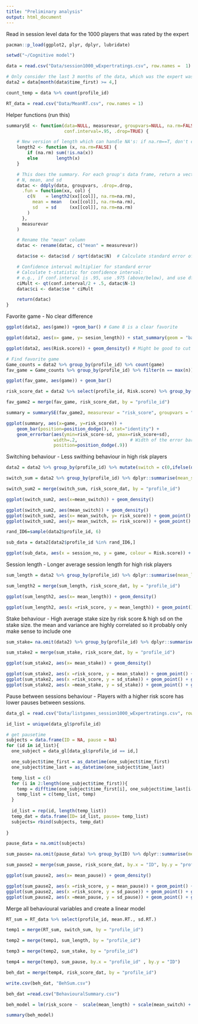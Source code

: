 ---
title: "Preliminary analysis"
output: html_document
---

Read in session level data for the 1000 players that was rated by the expert
```{r}
pacman::p_load(ggplot2, plyr, dplyr, lubridate)

setwd("~/Cognitive model")

data = read.csv("Data/session1000_wExpertratings.csv", row.names =  1)

# Only consider the last 3 months of the data, which was the expert was presented with, when making their evaluation of the gambling behaviour
data2 = data[month(data$time_first) >= 4,]

count_temp = data %>% count(profile_id) 

RT_data = read.csv("Data/MeanRT.csv", row.names = 1) 

```


Helper functions (run this)

```{r}
summarySE <- function(data=NULL, measurevar, groupvars=NULL, na.rm=FALSE,
                      conf.interval=.95, .drop=TRUE) {

    # New version of length which can handle NA's: if na.rm==T, don't count them
    length2 <- function (x, na.rm=FALSE) {
        if (na.rm) sum(!is.na(x))
        else       length(x)
    }

    # This does the summary. For each group's data frame, return a vector with
    # N, mean, and sd
    datac <- ddply(data, groupvars, .drop=.drop,
      .fun = function(xx, col) {
        c(N    = length2(xx[[col]], na.rm=na.rm),
          mean = mean   (xx[[col]], na.rm=na.rm),
          sd   = sd     (xx[[col]], na.rm=na.rm)
        )
      },
      measurevar
    )

    # Rename the "mean" column    
    datac <- rename(datac, c("mean" = measurevar))

    datac$se <- datac$sd / sqrt(datac$N)  # Calculate standard error of the mean

    # Confidence interval multiplier for standard error
    # Calculate t-statistic for confidence interval: 
    # e.g., if conf.interval is .95, use .975 (above/below), and use df=N-1
    ciMult <- qt(conf.interval/2 + .5, datac$N-1)
    datac$ci <- datac$se * ciMult

    return(datac)
}
```


Favorite game - No clear difference
```{r}

ggplot(data2, aes(game)) +geom_bar() # Game 8 is a clear favorite

ggplot(data2, aes(x= game, y= sesion_length)) + stat_summary(geom = "bar") # No huge difference between game

ggplot(data2, aes(Risk.score)) + geom_density() # Might be good to cut of the top of the people who score high on the risk score to balance out the sample. Should remove people who play mostly bingo!

# Find favorite game
Game_counts = data2 %>% group_by(profile_id) %>% count(game)
fav_game = Game_counts %>% group_by(profile_id) %>% filter(n == max(n))

ggplot(fav_game, aes(game)) + geom_bar()

risk_score_dat = data2 %>% select(profile_id, Risk.score) %>% group_by(profile_id) %>% dplyr::summarise(profile_id = mean(profile_id), risk_score = mean(Risk.score))

fav_game2 = merge(fav_game, risk_score_dat, by = "profile_id")

summary = summarySE(fav_game2, measurevar = "risk_score", groupvars = "game")

ggplot(summary, aes(x=game, y=risk_score)) + 
    geom_bar(position=position_dodge(), stat="identity") +
    geom_errorbar(aes(ymin=risk_score-sd, ymax=risk_score+sd),
                  width=.2,                    # Width of the error bars
                  position=position_dodge(.9))


```

Switching behaviour - Less swithing behaviour in high risk players

```{r}
data2 = data2 %>% group_by(profile_id) %>% mutate(switch = c(0,ifelse(diff(game) != 0, 1, 0)))

switch_sum = data2 %>% group_by(profile_id) %>% dplyr::summarise(mean_switch = mean(switch))

switch_sum2 = merge(switch_sum, risk_score_dat, by = "profile_id")

ggplot(switch_sum2, aes(x=mean_switch)) + geom_density()

ggplot(switch_sum2, aes(mean_switch)) + geom_density()
ggplot(switch_sum2, aes(x= mean_switch, y= risk_score)) + geom_point() + geom_smooth(method = "lm")
ggplot(switch_sum2, aes(y= mean_switch, x= risk_score)) + geom_point() + geom_smooth(method = "lm")

rand_ID6=sample(data2$profile_id, 6)

sub_data = data2[data2$profile_id %in% rand_ID6,]

ggplot(sub_data, aes(x = session_no, y = game, colour = Risk.score)) + geom_point() + facet_wrap(~profile_id)

```

Session length - Longer average session length for high risk players

```{r}

sum_length = data2 %>% group_by(profile_id) %>% dplyr::summarise(mean_length = mean(sesion_length))

sum_length2 = merge(sum_length, risk_score_dat, by = "profile_id")

ggplot(sum_length2, aes(x= mean_length)) + geom_density()

ggplot(sum_length2, aes(x =risk_score, y = mean_length)) + geom_point() + geom_smooth(method = "lm")

```


Stake behaviour - High average stake size by risk score & high sd on the stake size. the mean and variance are highly correlated so it probably only make sense to include one

```{r}

sum_stake= na.omit(data2) %>% group_by(profile_id) %>% dplyr::summarise(mean_stake = mean(avg_stake_size), sd_stake = sd(avg_stake_size))

sum_stake2 = merge(sum_stake, risk_score_dat, by = "profile_id")

ggplot(sum_stake2, aes(x= mean_stake)) + geom_density()

ggplot(sum_stake2, aes(x =risk_score, y = mean_stake)) + geom_point() + geom_smooth(method = "lm")
ggplot(sum_stake2, aes(x =risk_score, y = sd_stake)) + geom_point() + geom_smooth(method = "lm")
ggplot(sum_stake2, aes(x =mean_stake, y = sd_stake)) + geom_point() + geom_smooth(method = "lm")

```

Pause between sessions behaviour - Players with a higher risk score has lower pauses between sessions. 
```{r}

data_gl = read.csv("Data/listgames_session1000_wExpertratings.csv", row.names =  1)

id_list = unique(data_gl$profile_id)

# get pausetime
subjects = data.frame(ID = NA, pause = NA)
for (id in id_list){
  one_subject = data_gl[data_gl$profile_id == id,]

  one_subject$time_first = as_datetime(one_subject$time_first)
  one_subject$time_last = as_datetime(one_subject$time_last)

  temp_list = c()
  for (i in 2:length(one_subject$time_first)){
    temp = difftime(one_subject$time_first[i], one_subject$time_last[i-1], units = "hours")
    temp_list = c(temp_list, temp)
  }
  
  id_list = rep(id, length(temp_list))
  temp_dat = data.frame(ID= id_list, pause= temp_list)
  subjects= rbind(subjects, temp_dat)
  
}

pause_data = na.omit(subjects)

sum_pause= na.omit(pause_data) %>% group_by(ID) %>% dplyr::summarise(mean_pause = mean(pause), sd_pause = sd(pause))

sum_pause2 = merge(sum_pause, risk_score_dat, by.x = "ID", by.y = "profile_id")

ggplot(sum_pause2, aes(x= mean_pause)) + geom_density()

ggplot(sum_pause2, aes(x =risk_score, y = mean_pause)) + geom_point() + geom_smooth(method = "lm")
ggplot(sum_pause2, aes(x =risk_score, y = sd_pause)) + geom_point() + geom_smooth(method = "lm")
ggplot(sum_pause2, aes(x =mean_pause, y = sd_pause)) + geom_point() + geom_smooth(method = "lm")

```

Merge all behavioural variables and create a linear model

```{r}

RT_sum = RT_data %>% select(profile_id, mean.RT., sd.RT.)

temp1 = merge(RT_sum, switch_sum, by = "profile_id")

temp2 = merge(temp1, sum_length, by = "profile_id")

temp3 = merge(temp2, sum_stake, by = "profile_id")

temp4 = merge(temp3, sum_pause, by.x = "profile_id" , by.y = "ID")

beh_dat = merge(temp4, risk_score_dat, by = "profile_id")

write.csv(beh_dat, "BehSum.csv")

beh_dat =read.csv("BehaviouralSummary.csv")

beh_model = lm(risk_score ~  scale(mean_length) + scale(mean_switch) + scale(mean_stake) + scale(mean.RT.) + scale(mean_pause), beh_dat)

summary(beh_model)


```


